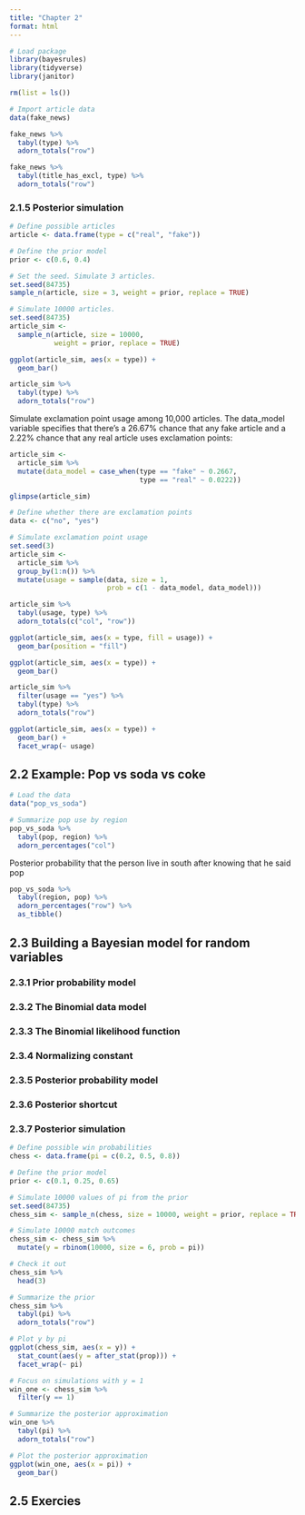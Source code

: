 ```yaml
---
title: "Chapter 2"
format: html
---
```


```r
# Load package
library(bayesrules)
library(tidyverse)
library(janitor)
```


```r
rm(list = ls())

# Import article data
data(fake_news)
```

```r
fake_news %>% 
  tabyl(type) %>% 
  adorn_totals("row")
```

```r
fake_news %>% 
  tabyl(title_has_excl, type) %>% 
  adorn_totals("row")
```

### 2.1.5 Posterior simulation
```r
# Define possible articles
article <- data.frame(type = c("real", "fake"))

# Define the prior model
prior <- c(0.6, 0.4)
```

```r
# Set the seed. Simulate 3 articles.
set.seed(84735)
sample_n(article, size = 3, weight = prior, replace = TRUE)
```
```r
# Simulate 10000 articles.
set.seed(84735)
article_sim <-
  sample_n(article, size = 10000,
           weight = prior, replace = TRUE)
```

```r
ggplot(article_sim, aes(x = type)) +
  geom_bar()
```

```r
article_sim %>% 
  tabyl(type) %>% 
  adorn_totals("row")
```

Simulate exclamation point usage among 10,000 articles. The data_model variable specifies that there's a 26.67% chance that any fake article and a 2.22% chance that any real article uses exclamation points:
```r
article_sim <-
  article_sim %>% 
  mutate(data_model = case_when(type == "fake" ~ 0.2667,
                                type == "real" ~ 0.0222))

glimpse(article_sim)
```

```r
# Define whether there are exclamation points
data <- c("no", "yes")

# Simulate exclamation point usage
set.seed(3)
article_sim <-
  article_sim %>% 
  group_by(1:n()) %>% 
  mutate(usage = sample(data, size = 1,
                        prob = c(1 - data_model, data_model)))
```

```r
article_sim %>% 
  tabyl(usage, type) %>% 
  adorn_totals(c("col", "row"))
```

```r
ggplot(article_sim, aes(x = type, fill = usage)) +
  geom_bar(position = "fill")

ggplot(article_sim, aes(x = type)) +
  geom_bar()
```

```r
article_sim %>% 
  filter(usage == "yes") %>% 
  tabyl(type) %>% 
  adorn_totals("row")
```

```r
ggplot(article_sim, aes(x = type)) +
  geom_bar() +
  facet_wrap(~ usage)
```

## 2.2 Example: Pop vs soda vs coke
```r
# Load the data
data("pop_vs_soda")

# Summarize pop use by region
pop_vs_soda %>% 
  tabyl(pop, region) %>% 
  adorn_percentages("col")
```

Posterior probability that the person live in south after knowing that he said pop
```r
pop_vs_soda %>% 
  tabyl(region, pop) %>% 
  adorn_percentages("row") %>% 
  as_tibble()
```

## 2.3 Building a Bayesian model for random variables
### 2.3.1 Prior probability model
### 2.3.2 The Binomial data model
### 2.3.3 The Binomial likelihood function
### 2.3.4 Normalizing constant
### 2.3.5 Posterior probability model
### 2.3.6 Posterior shortcut
### 2.3.7 Posterior simulation
```r
# Define possible win probabilities
chess <- data.frame(pi = c(0.2, 0.5, 0.8))

# Define the prior model
prior <- c(0.1, 0.25, 0.65)
```

```r
# Simulate 10000 values of pi from the prior
set.seed(84735)
chess_sim <- sample_n(chess, size = 10000, weight = prior, replace = TRUE)
```

```r
# Simulate 10000 match outcomes
chess_sim <- chess_sim %>% 
  mutate(y = rbinom(10000, size = 6, prob = pi))

# Check it out
chess_sim %>% 
  head(3)
```

```r
# Summarize the prior
chess_sim %>% 
  tabyl(pi) %>% 
  adorn_totals("row")
```

```r
# Plot y by pi
ggplot(chess_sim, aes(x = y)) +
  stat_count(aes(y = after_stat(prop))) +
  facet_wrap(~ pi)
```

```r
# Focus on simulations with y = 1
win_one <- chess_sim %>% 
  filter(y == 1)

# Summarize the posterior approximation
win_one %>% 
  tabyl(pi) %>% 
  adorn_totals("row")

# Plot the posterior approximation
ggplot(win_one, aes(x = pi)) +
  geom_bar()
```

## 2.5 Exercies
